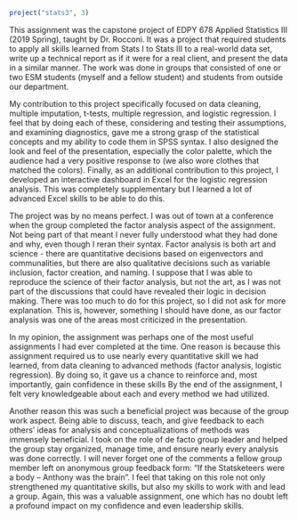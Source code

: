 
```r
project("stats3", 3)
```

This assignment was the capstone project of EDPY 678 Applied Statistics III (2019 Spring), taught by Dr. Rocconi. It was a project that required students to apply all skills learned from Stats I to Stats III to a real-world data set, write up a technical report as if it were for a real client, and present the data in a similar manner. The work was done in groups that consisted of one or two ESM students (myself and a fellow student) and students from outside our department.

My contribution to this project specifically focused on data cleaning, multiple imputation, t-tests, multiple regression, and logistic regression. I feel that by doing each of these, considering and testing  their assumptions, and examining diagnostics, gave me a strong grasp of the statistical concepts and my ability to code them in SPSS syntax. I also designed the look and feel of the presentation, especially the color palette, which the audience had a very positive response to (we also wore clothes that matched the colors). Finally, as an additional contribution to this project, I developed an interactive dashboard in Excel for the logistic regression analysis. This was completely supplementary but I learned a lot of advanced Excel skills to be able to do this.

The project was by no means perfect. I was out of town at a conference when the group completed the factor analysis aspect of the assignment. Not being part of that meant I never fully understood what they had done and why, even though I reran their syntax. Factor analysis is both art and science - there are quantitative decisions based on eigenvectors and communalities, but there are also qualitative decisions such as variable inclusion, factor creation, and naming.  I suppose that I was able to reproduce the science of their factor analysis, but not the art, as I was not part of the discussions that could have revealed their logic in decision making. There was too much to do for this project, so I did not ask for more explanation. This is, however, something I should have done, as our factor analysis was one of the areas most criticized in the presentation.

In my opinion, the assignment was perhaps one of the most useful assignments I had ever completed at the time. One reason is because this assignment required us to use nearly every quantitative skill we had learned, from data cleaning to advanced methods (factor analysis, logistic regression). By doing so, it gave us a chance to reinforce and, most importantly, gain confidence in these skills By the end of the assignment, I felt very knowledgeable about each and every method we had utilized.
	
Another reason this was such a beneficial project was because of the group work aspect. Being able to discuss, teach, and give feedback to each others' ideas for analysis and conceptualizations of methods was immensely beneficial. I took on the role of de facto group leader and helped the group stay organized, manage time, and ensure nearly every analysis was done correctly. I will never forget one of the comments a fellow group member left on anonymous group feedback form: “If the Statsketeers were a body – Anthony was the brain”. I feel that taking on this role not only strengthened my quantitative skills, but also my skills to work with and lead a group. Again, this was a valuable assignment, one which has no doubt left a profound impact on my confidence and even leadership skills.

